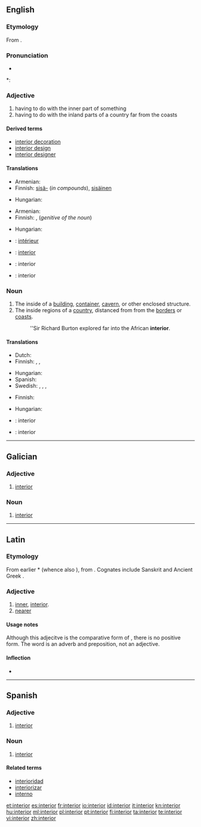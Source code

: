 {{wikipedia|dab=interior}}
==English==

===Etymology===
From {{etyl|la}} {{term|interior||inner, interior|lang=la}}.

===Pronunciation===
* {{audio|en-us-interior.ogg|Audio (US)}}

*: {{rhymes|ɪəriə(r)}}

===Adjective===
{{en-adj|-}}

# having to do with the inner part of something
# having to do with the inland parts of a country far from the coasts

====Derived terms====
* [[interior decoration]]
* [[interior design]]
* [[interior designer]]

====Translations====
{{trans-top|having to do with the inner part of something}}
* Armenian: {{t-|hy|ներքին|tr=nerk’in}}
* Finnish: [[sisä-]] (''in compounds''), [[sisäinen]]
{{trans-mid}}
* Hungarian: {{t+|hu|belső}}
{{trans-bottom}}

{{trans-top|having to do with the inland parts of a country}}
* Armenian: {{t-|hy|ներքին|tr=nerk’in}}
* Finnish: {{t+|fi|sisä-}}, {{t+|fi|sisämaa|alt=sisämaan}} (''genitive of the noun'')
{{trans-mid}}
* Hungarian: {{t-|hu|bel-}}
{{trans-bottom}}

{{checktrans-top}}
* {{ttbc|French}}: [[intérieur]] {{m}}
* {{ttbc|Portuguese}}: [[interior]] {{m}}
{{checktrans-mid}}
* {{ttbc|Interlingua}}: interior
* {{ttbc|Spanish}}: interior {{m}}
{{checktrans-bottom}}

===Noun===
{{en-noun}}

# The inside of a [[building]], [[container]], [[cavern]], or other enclosed structure.
# The inside regions of a [[country]], distanced from from the [[border]]s or [[coast]]s.
#: ''Sir Richard Burton explored far into the African '''interior'''.

====Translations====
{{trans-top|the inside of an enclosed structure}}
* Dutch: {{t-|nl|interieur|n}}
* Finnish: {{t|fi|sisätila}}, {{t-|fi|sisus}}, {{t+|fi|sisäpuoli}}
{{trans-mid}}
* Hungarian: {{t+|hu|belső}}
* Spanish: {{t+|es|interior|m}}
* Swedish: {{t|sv|interiör}},  {{t|sv|insida}},  {{t|sv|innandöme}},  {{t|sv|det inre}}
{{trans-bottom}}

{{trans-top|the inside regions of a country}}
* Finnish: {{t+|fi|sisämaa}}
{{trans-mid}}
* Hungarian: {{t|hu|belterület}}
{{trans-bottom}}

{{checktrans-top}}
* {{ttbc|Interlingua}}: interior
* {{ttbc|Spanish}}: interior {{m}}
{{checktrans-bottom}}

----

==Galician==

===Adjective===
{{gl-adj|f=interior|pl=interiores}}

# [[#English|interior]]

===Noun===
{{gl-noun|m|interiores}}

# [[#English|interior]]

----

==Latin==

===Etymology===
From earlier *{{term||interus}} (whence also {{term|intra|intrā|lang=la}}), from {{proto|Indo-European|h₁énteros|inner, what is inside|lang=la}}. Cognates include Sanskrit {{term|sc=Deva|अन्तर|tr=ántara||interior|lang=sa}} and Ancient Greek {{term|sc=polytonic|ἔντερον|tr=enteron||intestine, bowel|lang=grc}}.

===Adjective===
{{infl form|la|adjective|inter|comp|cat=comparatives}}

# [[inner]], [[#English|interior]].
# [[nearer]]

====Usage notes====
Although this adjecitve is the comparative form of {{term|inter|lang=la}}, there is no positive form.  The word {{term|inter|lang=la}} is an adverb and preposition, not an adjective.

====Inflection====
*{{ladecl3com}}
{{la-decl-comparative|inter}}

----

==Spanish==

===Adjective===
{{es-adj|pl=interiores}}

# [[interior#English|interior]]

===Noun===
{{es-noun-m|pl=interiores}}

# [[interior#English|interior]]

====Related terms====
* [[interioridad]]
* [[interiorizar]]
* [[interno]]

[[et:interior]]
[[es:interior]]
[[fr:interior]]
[[io:interior]]
[[id:interior]]
[[it:interior]]
[[kn:interior]]
[[hu:interior]]
[[ml:interior]]
[[pl:interior]]
[[pt:interior]]
[[fi:interior]]
[[ta:interior]]
[[te:interior]]
[[vi:interior]]
[[zh:interior]]